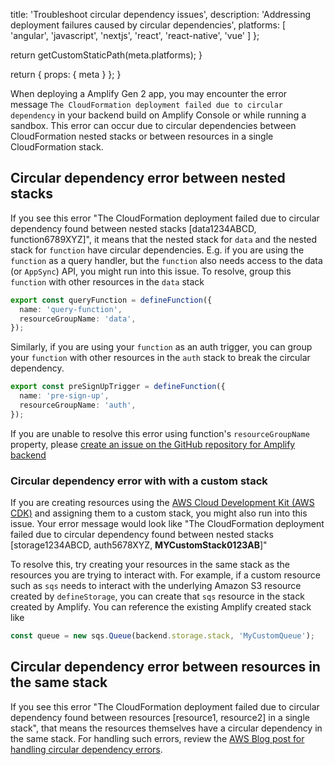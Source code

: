 
  title: 'Troubleshoot circular dependency issues',
  description: 'Addressing deployment failures caused by circular dependencies',
  platforms: [
    'angular',
    'javascript',
    'nextjs',
    'react',
    'react-native',
    'vue'
  ]
};

  return getCustomStaticPath(meta.platforms);
}

  return {
    props: {
      meta
    }
  };
}

When deploying a Amplify Gen 2 app, you may encounter the error message `The CloudFormation deployment failed due to circular dependency` in your backend build on Amplify Console or while running a sandbox. This error can occur due to circular dependencies between CloudFormation nested stacks or between resources in a single CloudFormation stack.

## Circular dependency error between nested stacks

If you see this error "The CloudFormation deployment failed due to circular dependency found between nested stacks [data1234ABCD, function6789XYZ]", it means that the nested stack for `data` and the nested stack for `function` have circular dependencies. E.g. if you are using the `function` as a query handler, but the `function` also needs access to the data (or `AppSync`) API, you might run into this issue. To resolve, group this `function` with other resources in the `data` stack

```ts title="amplify/functions/my-function/resource.ts"
export const queryFunction = defineFunction({
  name: 'query-function',
  resourceGroupName: 'data',
});
```

Similarly, if you are using your `function` as an auth trigger, you can group your `function` with other resources in the `auth` stack to break the circular dependency.

```ts title="amplify/functions/my-function/resource.ts"
export const preSignUpTrigger = defineFunction({
  name: 'pre-sign-up',
  resourceGroupName: 'auth',
});
```
If you are unable to resolve this error using function's `resourceGroupName` property, please [create an issue on the GitHub repository for Amplify backend](https://github.com/aws-amplify/amplify-backend/issues/new/choose)

### Circular dependency error with with a custom stack

If you are creating resources using the [AWS Cloud Development Kit (AWS CDK)](https://aws.amazon.com/cdk/) and assigning them to a custom stack, you might also run into this issue. Your error message would look like "The CloudFormation deployment failed due to circular dependency found between nested stacks [storage1234ABCD, auth5678XYZ, **MYCustomStack0123AB**]"

To resolve this, try creating your resources in the same stack as the resources you are trying to interact with. For example, if a custom resource such as `sqs` needs to interact with the underlying Amazon S3 resource created by `defineStorage`, you can create that `sqs` resource in the stack created by Amplify. You can reference the existing Amplify created stack like

```ts title="amplify/backend.ts"
const queue = new sqs.Queue(backend.storage.stack, 'MyCustomQueue');
```

## Circular dependency error between resources in the same stack

If you see this error "The CloudFormation deployment failed due to circular dependency found between resources [resource1, resource2] in a single stack", that means the resources themselves have a circular dependency in the same stack. For handling such errors, review the [AWS Blog post for handling circular dependency errors](https://aws.amazon.com/blogs/infrastructure-and-automation/handling-circular-dependency-errors-in-aws-cloudformation/).
